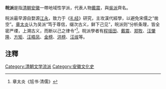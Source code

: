 '''皖派'''是指[[清朝|清朝]][[安徽|安徽]]一帶地域性学派，代表人物[[戴震|戴震]]，與[[吳派|吳派]]齊名。

皖派最早源自婺源[[江永_(人物)|江永]]，致力于《[[礼经|礼经]]》研究，主攻漢代經學，以避免宋儒之“凿空”。[[章太炎|章太炎]]认为吴派“笃于尊信，缀次古义，鲜下己见”，皖派则“分析条理，皆全密严瑮，上溯古义，而断以己之律令”<ref>章太炎《訄书·清儒》</ref>。皖派學者有[[程瑶田|程瑶田]]、[[戴震|戴震]]、[[郑牧|郑牧]]、[[汪肇隆|汪肇隆]]、[[方矩|方矩]]、[[汪梧凤|汪梧凤]]、[[金榜_(清朝)|金榜]]、[[洪榜|洪榜]]、[[汪绂|汪绂]]等。

==注釋==
<references/>

[[Category:清朝文学流派|Category:清朝文学流派]]
[[Category:安徽文化史|Category:安徽文化史]]